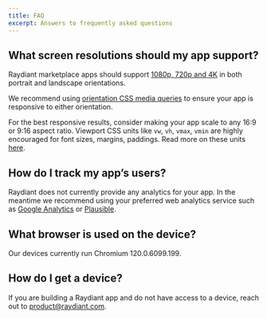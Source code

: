 ```yaml
---
title: FAQ
excerpt: Answers to frequently asked questions
---
```


## What screen resolutions should my app support?

Raydiant marketplace apps should support [1080p, 720p and 4K](/docs/marketplace/review-checklist#supported-resolutions) in both portrait and landscape orientations. 

We recommend using [orientation CSS media queries](https://developer.mozilla.org/en-US/docs/Web/CSS/@media/orientation) to ensure your app is responsive to either orientation.

For the best responsive results, consider making your app scale to any 16:9 or 9:16 aspect ratio. Viewport CSS units like `vw`, `vh`, `vmax`, `vmin` are highly encouraged for font sizes, margins, paddings. Read more on these units [here](https://developer.mozilla.org/en-US/docs/Learn/CSS/Building_blocks/Values_and_units). 

## How do I track my app’s users?

Raydiant does not currently provide any analytics for your app. In the meantime we recommend using your preferred web analytics service such as [Google Analytics](https://analytics.google.com/analytics/web/) or [Plausible](https://plausible.io/).

## What browser is used on the device?

Our devices currently run Chromium 120.0.6099.199.

## How do I get a device?

If you are building a Raydiant app and do not have access to a device, reach out to [product@raydiant.com](mailto:product@raydiant.com).
